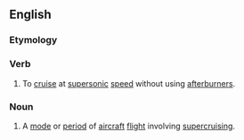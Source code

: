 ==English==

===Etymology===
{{prefix|en|super|cruise}}

===Verb===
{{en-verb}}

# {{lb|en|aeronautics}} To [[cruise]] at [[supersonic]] [[speed]] without using [[afterburners]].
#: {{ux|en|The F-18 was able to '''supercruise''' 320 miles to the battlefield in 20 minutes and loiter there for an hour.}}

===Noun===
{{en-noun}}

# {{lb|en|aeronautics}} A [[mode]] or [[period]] of [[aircraft]] [[flight]] involving [[#Verb|supercruising]].
